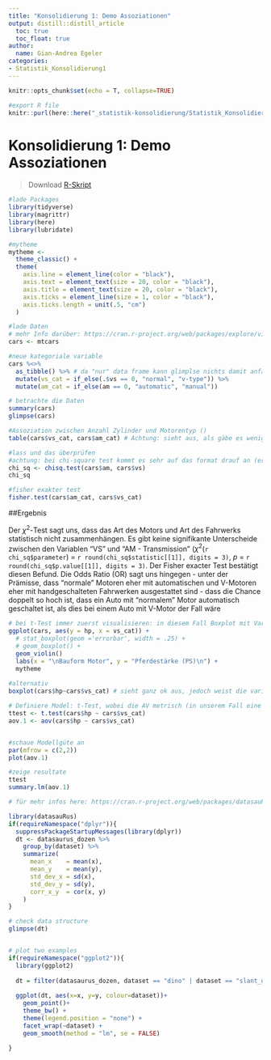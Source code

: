 ```yaml
---
title: "Konsolidierung 1: Demo Assoziationen"
output: distill::distill_article
  toc: true
  toc_float: true
author:
  name: Gian-Andrea Egeler
categories:
- Statistik_Konsolidierung1
---
```


```r
knitr::opts_chunk$set(echo = T, collapse=TRUE)

#export R file
knitr::purl(here::here("_statistik-konsolidierung/Statistik_Konsolidierung1_Demo_assoziationen/index.Rmd"), here::here("_statistik-konsolidierung/Statistik_Konsolidierung1_Demo_assoziationen/Demo_Assoziationen_Konsolidierung1.R"), documentation = 0)

```


# Konsolidierung 1: Demo Assoziationen

>Download [R-Skript](_statistik-konsolidierung/Statistik-Konsolidierung1_Demo_assoziationen/Demo_Assoziationen_Konsolidierung1.R)



```r
#lade Packages
library(tidyverse)
library(magrittr)
library(here)
library(lubridate)

#mytheme
mytheme <- 
  theme_classic() + 
  theme(
    axis.line = element_line(color = "black"), 
    axis.text = element_text(size = 20, color = "black"), 
    axis.title = element_text(size = 20, color = "black"), 
    axis.ticks = element_line(size = 1, color = "black"), 
    axis.ticks.length = unit(.5, "cm")
  )


```


```r
#lade Daten
# mehr Info darüber: https://cran.r-project.org/web/packages/explore/vignettes/explore_mtcars.html
cars <- mtcars

#neue kategoriale variable
cars %<>% 
  as_tibble() %>% # da "nur" data frame kann glimplse nichts damit anfangen 
  mutate(vs_cat = if_else(.$vs == 0, "normal", "v-type")) %>% 
  mutate(am_cat = if_else(am == 0, "automatic", "manual"))

# betrachte die Daten
summary(cars)
glimpse(cars)

#Assoziation zwischen Anzahl Zylinder und Motorentyp ()
table(cars$vs_cat, cars$am_cat) # Achtung: sieht aus, als gäbe es weniger V-Motoren bei den Handgeschalteten Autos

#lass und das überprüfen
#achtung: bei chi-square test kommt es sehr auf das format drauf an (er erwartet entweder vektoren oder eine matrix!)
chi_sq <- chisq.test(cars$am, cars$vs)
chi_sq

#fisher exakter test
fisher.test(cars$am_cat, cars$vs_cat)

```

##Ergebnis

Der $\chi^2$-Test sagt uns, dass das Art des Motors und Art des Fahrwerks statistisch nicht zusammenhängen. Es gibt keine signifikante Unterscheide zwischen den Variablen "VS" und "AM - Transmission" ($\chi^2$(`r chi_sq$parameter`) = `r round(chi_sq$statistic[[1]], digits = 3)`, *p* = `r round(chi_sq$p.value[[1]], digits = 3)`. Der Fisher exacter Test bestätigt diesen Befund. 
Die Odds Ratio (OR) sagt uns hingegen - unter der Prämisse, dass "normale" Motoren eher mit automatischen und V-Motoren eher mit handgeschalteten Fahrwerken ausgestattet sind - dass die Chance doppelt so hoch ist, dass ein Auto mit "normalem" Motor automatisch geschaltet ist, als dies bei einem Auto mit V-Motor der Fall wäre



```r

# bei t-Test immer zuerst visualisieren: in diesem Fall Boxplot mit Variablen Getriebe (v- vs. s-motor) und Anzahl Pferdestärke
ggplot(cars, aes(y = hp, x = vs_cat)) +
  # stat_boxplot(geom ='errorbar', width = .25) +
  # geom_boxplot() +
  geom_violin()
  labs(x = "\nBauform Motor", y = "Pferdestärke (PS)\n") +
  mytheme
  
#alternativ     
boxplot(cars$hp~cars$vs_cat) # sieht ganz ok aus, jedoch weist die variable "normale Motoren" deutlich eine grössere Streuung aus -> siehe aov.1 und deren Modelgüte-Plots

# Definiere Model: t-Test, wobei die AV metrisch (in unserem Fall eine Zählvariable) sein muss
ttest <- t.test(cars$hp ~ cars$vs_cat)
aov.1 <- aov(cars$hp ~ cars$vs_cat)


#schaue Modellgüte an
par(mfrow = c(2,2))
plot(aov.1)

#zeige resultate
ttest
summary.lm(aov.1)

```

 
```r
# für mehr infos here: https://cran.r-project.org/web/packages/datasauRus/vignettes/Datasaurus.html

library(datasauRus)
if(requireNamespace("dplyr")){
  suppressPackageStartupMessages(library(dplyr))
  dt <- datasaurus_dozen %>% 
    group_by(dataset) %>% 
    summarize(
      mean_x    = mean(x),
      mean_y    = mean(y),
      std_dev_x = sd(x),
      std_dev_y = sd(y),
      corr_x_y  = cor(x, y)
    )
}

# check data structure
glimpse(dt)


# plot two examples  
if(requireNamespace("ggplot2")){
  library(ggplot2)
  
  dt = filter(datasaurus_dozen, dataset == "dino" | dataset == "slant_up")
  
  ggplot(dt, aes(x=x, y=y, colour=dataset))+
    geom_point()+
    theme_bw() +
    theme(legend.position = "none") +
    facet_wrap(~dataset) +
    geom_smooth(method = "lm", se = FALSE)
  
}

```




